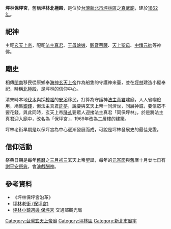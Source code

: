 
'''坪林保坪宮'''，舊稱'''坪林北極殿'''，是位於[[台灣|台灣]][[新北市|新北市]][[坪林區|坪林區]]之[[真武廟|真武廟]]，建於[[1862年|1862年]]。

==祀神==
主祀[[玄天上帝|玄天上帝]]，配祀[[法主真君|法主真君]]、[[王母娘娘|王母娘娘]]、[[觀音菩薩|觀音菩薩]]、[[天上聖母|天上聖母]]、[[中壇元帥|中壇元帥]]等神佛。

==廟史==
相傳[[閩南|閩南]]移民從原鄉奉[[海神|海神]][[玄天上帝|玄天上帝]]作為船隻的守護神來臺，並在[[坪林區|坪林]]建造小屋奉祀，時稱[[北極殿|北極殿]]，是坪林的信仰中心。

清末時本地[[伐木|伐木]]與採[[樟腦|樟腦]]的[[安溪|安溪]]移民，打算為守護神[[法主真君|法主真君]]建廟，人人省喫儉用，鳩集[[銀錢|銀錢]]，但法主真君[[託夢|託夢]]，說要與玄天上帝一同濟世，同展神威，要信眾不要花錢。與此同時，玄天上帝[[降乩|降乩]]要眾人迎接法主真君「同保坪林」，於是將法主真君迎入廟中，改名為「保坪宮」，1969年改為二層樓的建築。

坪林老街早期是以保坪宮為中心逐漸發展而成，可說是坪林發展史的最佳見證。

==信仰活動==
祭典日期是每年[[舊曆|舊曆]]之[[三月初三|三月初三]]玄天上帝聖誕，每年的[[元宵節|元宵節]]與舊曆十月廿七日有[[謝平安祭典|謝平安祭典]]，會[[演戲酬神|演戲酬神]]。

==參考資料==
*《坪林保坪宮沿革》
*[https://okgo.tw/butyview.html?id=520 坪林老街 (保坪宮)] {{Wayback|url=https://okgo.tw/butyview.html?id=520 |date=20200810021509 }}
*[https://2019smalltown.taiwan.net.tw/Scenic/Detail/5bca8939-5916-414f-bb84-11eac0c2c112  坪林小鎮週邊 保坪宮] {{Wayback|url=https://2019smalltown.taiwan.net.tw/Scenic/Detail/5bca8939-5916-414f-bb84-11eac0c2c112 |date=20201028211202 }} 交通部觀光局

[[Category:台灣玄天上帝廟|Category:台灣玄天上帝廟]]
[[Category:坪林區|Category:坪林區]]
[[Category:新北市廟宇|Category:新北市廟宇]]